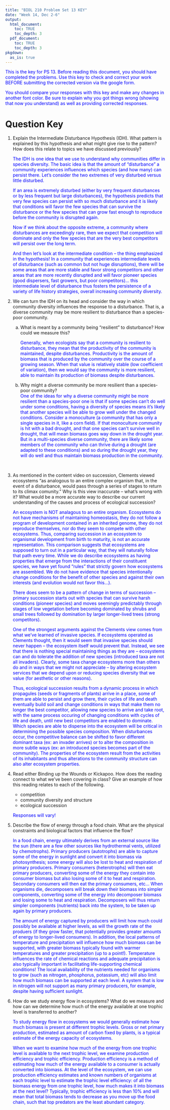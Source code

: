 ```yaml
---
title: "BIOL 210 Problem Set 13 KEY"
date: "Week 14, Dec 2-6"
output: 
  html_document:
    toc: TRUE
    toc_depth: 3
  pdf_document:
    toc: TRUE
    toc_depth: 3
pkgdown:
  as_is: true
---
```

<text style="color:blue">This is the key for PS 13. Before reading this document, you should have completed the problems. Use this key to check and correct your work BEFORE submitting the corrected version via the google form.</text>

<text style="color:blue">You should compare your responses with this key and make any changes in another font color. Be sure to explain why you got things wrong (showing that now you understand) as well as providing corrected responses.</text>


# Question Key

<ol>
<li>Explain the Intermediate Disturbance Hypothesis (IDH). What pattern is explained by this hypothesis and what might give rise to the pattern? How does this relate to topics we have discussed previously?</li>

<text style="color:blue">The IDH is one idea that we use to understand why communities differ in species diversity. The basic idea is that the amount of “disturbance” a community experiences influences which species (and how many) can persist there. Let’s consider the two extremes of very disturbed versus little disturbed.</text>

<text style="color:blue">If an area is extremely disturbed (either by very frequent disturbances or by less frequent but large disturbances), the hypothesis predicts that very few species can persist with so much disturbance and it is likely that conditions will favor the few species that can survive the disturbance or the few species that can grow fast enough to reproduce before the community is disrupted again.</text>

<text style="color:blue">Now if we think about the opposite extreme, a community where disturbances are exceedingly rare, then we expect that competition will dominate and only the few species that are the very best competitors will persist over the long term.</text>

<text style="color:blue">And then let’s look at the intermediate condition – the thing emphasized in the hypothesis! In a community that experiences intermediate levels of disturbance (such as common but not huge disruptions), there will be some areas that are more stable and favor strong competitors and other areas that are more recently disrupted and will favor pioneer species (good dispersers, fast growers, but poor competitors)... this intermediate level of disturbance thus fosters the persistence of a variety of life history strategies, overall increasing community diversity.</text>
<br>

<li>We can turn the IDH on its head and consider the way in which community diversity influences the response to a disturbance. That is, a diverse community may be more resilient to disturbance than a species-poor community.</li>
<ol type="a">
<li>What is meant by a community being “resilient” to disturbance? How could we measure this?</li>

<text style="color:blue">Generally, when ecologists say that a community is resilient to disturbance, they mean that the productivity of the community is maintained, despite disturbances. Productivity is the amount of biomass that is produced by the community over the course of a growing season. When that value is relatively stable (low coefficient of variation), then we would say the community is more resilient, able to maintain its production of biomass despite disturbances.</text>
<br>

<li>Why might a diverse community be more resilient than a species-poor community?</li>

<text style="color:blue">One of the ideas for why a diverse community might be more resilient than a species-poor one is that if some species can’t do well under some conditions, having a diversity of species means it’s likely that another species will be able to grow well under the changed conditions. Consider a monoculture (a community that has only a single species in it, like a corn field). If that monoculture community is hit with a bad drought, and that one species can’t survive well in drought, that will mean biomass goes way down in the drought year. But in a multi-species diverse community, there are likely some members of the community who can thrive during a drought (are adapted to these conditions) and so during the drought year, they will do well and thus maintain biomass production in the community.</text>
</ol><br>


<li>As mentioned in the content video on succession, Clements viewed ecosystems “as analogous to an entire complex organism that, in the event of a disturbance, would pass through a series of stages to return to its climax comunity.” Why is this view inaccurate -- what’s wrong with it? What would be a more accurate way to describe our current understanding of the causes and process of ecological succession?</li>

<text style="color:blue">An ecosystem is NOT analagous to an entire organism. Ecosystems do not have mechanisms of maintaining homeostasis, they do not follow a program of development contained in an inherited genome, they do not reproduce themselves, nor do they seem to compete with other ecosystems. Thus, comparing succession in an ecosystem to organismal development from birth to maturity, is not an accurate representation. This comparison suggests that ecosystems are supposed to turn out in a particular way, that they will naturally follow that path every time. While we do describe ecosystems as having properties that emerge from the interactions of their constituent species, we have yet found “rules” that strictly govern how ecosystems are assembled. We do not have evidence that species intentionally change conditions for the benefit of other species and against their own interests (and evolution would not favor this...).</text>

<text style="color:blue">There does seem to be a pattern of change in terms of succession – primary succession starts out with species that can survive harsh conditions (pioneer species) and moves seemingly predictably through stages of low vegetation before becoming dominated by shrubs and small trees followed by domination by larger longer-lived trees (strong competitors).</text>

<text style="color:blue">One of the strongest arguments against the Clements view comes from what we’ve learned of invasive species. If ecosystems operated as Clements thought, then it would seem that invasive species should never happen – the ecosystem itself would prevent that. Instead, we see that there is nothing special maintaining things as they are – ecosystems can and do tolerate the addition of new species (introduced taxa are not all invaders). Clearly, some taxa change ecosystems more than others do and in ways that we might not appreciate – by altering ecosystem services that we depend upon or reducing species diversity that we value (for aesthetic or other reasons).
</text>

<text style="color:blue">Thus, ecological succession results from a dynamic process in which propagules (seeds or fragments of plants) arrive in a place, some of them are able to persist and grow there, their cycles of life and death eventually build soil and change conditions in ways that make them no longer the best competitor, allowing new species to arrive and take root, with the same process occuring of changing conditions with cycles of life and death, until new best competitors are enabled to dominate. Which species are able to disperse into the ecosystem will be critical in determining the possible species composition. When disturbances occur, the competitive balance can be shifted to favor different dominant taxa (ex: an invader arrives) or to alter the composition in more subtle ways (ex: an introduced species becomes part of the community). The properties of the ecosystem result from the activities of its inhabitants and thus alterations to the community structure can also alter ecosystem properties.</text>
<br>

<li>Read either Binding up the Wounds or  Kickapoo. How does the reading connect to what we’ve been covering in class? Give an example of how this reading relates to each of the following.</li>
* competition
* community diversity and structure
* ecological succession

<text style="color:blue">Responses will vary!</text>

<li>Describe the flow of energy through a food chain. What are the physical constraints and biological factors that influence the flow?</li>

<text style="color:blue">In a food chain, energy ultimately derives from an external source like the sun (there are a few other sources like hydrothermal vents, utilized by chemotrophs). Primary producers (autotrophs) are able to capture some of the energy in sunlight and convert it into biomass via photosynthesis; some energy will also be lost to heat and respiration of primary producers. Primary consumers (heterotrophs) will then eat primary producers, converting some of the energy they contain into consumer biomass but also losing some of it to heat and respiration. Secondary consumers will then eat the primary consumers, etc... When organisms die, decomposers will break down their biomass into simpler components, converting some of the energy into decomposer biomass and losing some to heat and respiration. Decomposers will thus return simpler components (nutrients) back into the system, to be taken up again by primary producers.
</text>

<text style="color:blue">The amount of energy captured by producers will limit how much could possibly be available at higher levels, as will the growth rate of the produers (if they grow faster, that potentially provides greater amounts of energy to longer-lived consumers). In addition, the local patterns of temperature and precipitation will influence how much biomass can be supported, with greater biomass typically found with warmer temperatures and greater precipitation (up to a point!). Temperature influences the rate of chemical reactions and adequate precipitation is also typically important in facilitating life-supporting chemical conditions! The local availability of the nutrients needed for organisms to grow (such as nitrogen, phosphorus, potassium, etc) will also limit how much biomass can be supported at each level. A system that is low in nitrogen will not support as many primary producers, for example, despite having sufficient sunlight.</text>
<br>

<li>How do we study energy flow in ecosystems? What do we measure and how can we determine how much of the energy available at one trophic level is transferred to another?</li>

<text style="color:blue">To study energy flow in ecosystems we would generally estimate how much biomass is present at different trophic levels. Gross or net primary production, estimated as amount of carbon fixed by plants, is a typical estimate of the energy capacity of ecosystems.</text>

<text style="color:blue">
When we want to examine how much of the energy from one trophic level is available to the next trophic level, we examine production efficiency and trophic efficiency. Production efficiency is a method of estimating how much of the energy available to a consumer is actually converted into biomass. At the level of the ecosystem, we can use production efficiency estimates and known numbers of organisms at each trophic level to estimate the trophic level efficiency: of all the biomass energy from one trophic level, how much makes it into biomass at the next level? Typically, trophic efficiency is less than 10% and will mean that total biomass tends to decrease as you move up the food chain, such that top predators are the least abundant category.</text>
</ol>